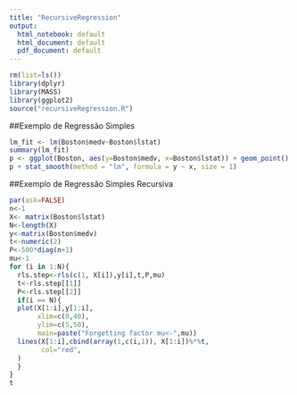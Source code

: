 ```yaml
---
title: "RecursiveRegression"
output:
  html_notebook: default
  html_document: default
  pdf_document: default
---
```

```r
rm(list=ls())
library(dplyr)
library(MASS)
library(ggplot2)
source("recursiveRegression.R")
```

##Exemplo de Regressão Simples
```r
lm_fit <- lm(Boston$medv~Boston$lstat)
summary(lm_fit)
p <- ggplot(Boston, aes(y=Boston$medv, x=Boston$lstat)) + geom_point() 
p + stat_smooth(method = "lm", formula = y ~ x, size = 1)
```
##Exemplo de Regressão Simples Recursiva
```r
par(ask=FALSE)
n<-1
X<- matrix(Boston$lstat)
N<-length(X)
y<-matrix(Boston$medv)
t<-numeric(2)
P<-500*diag(n+1)
mu<-1
for (i in 1:N){
  rls.step<-rls(c(1, X[i]),y[i],t,P,mu)
  t<-rls.step[[1]]
  P<-rls.step[[2]]
  if(i == N){
  plot(X[1:i],y[1:i],
       xlim=c(0,40),
       ylim=c(5,50),
       main=paste("Forgetting factor mu<-",mu))
  lines(X[1:i],cbind(array(1,c(i,1)), X[1:i])%*%t,
        col="red",
  )
  }
}
t
```


